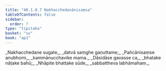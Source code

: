 ```yaml
---
title: "40.1.8.7 Nakhacchedanānisaṃsa"
tableOfContents: false
sidebar:
  order: 7
type: "tipitaka"
basket: "su"
book: "ap1"
---
```



<DynamicBreadcrumb />

<Division number="112" book="ap1" bookNo="20" page="360">

<Paragraph number="4409" type="verses" book="ap1">
_Nakhacchedane sugate,_  
_datvā saṃghe gaṇuttame;_  
_Pañcānisaṃse anubhomi,_  
_kammānucchavike mama._  

</Paragraph>

</Division>
<Division number="113" book="ap1" bookNo="20" page="360">

<Paragraph number="4410" type="verses" book="ap1">
_Dāsidāse gavasse ca,_  
_bhatake nāṭake bahū;_  
_Nhāpite bhattake sūde,_  
_sabbattheva labhāmahaṃ._
</Paragraph>
</Division>